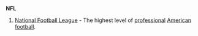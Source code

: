 =={{en}}==

==={{initialism}}===
'''NFL'''

#[[National Football League]] - The highest level of [[professional]] [[American football]].